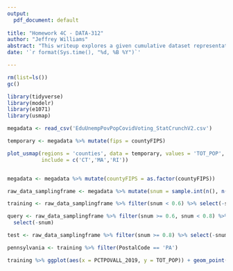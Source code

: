 ```yaml
---
output:
  pdf_document: default
  
title: "Homework 4C - DATA-312"
author: "Jeffrey Williams"
abstract: "This writeup explores a given cumulative dataset representative of various demographics per state county in the United States. With such a generous array of data, the objective is to perform a series of analyses that speak to potential influential relationships between a combination of categorical and numerical variables. Particularly, such analyses entail modeling "
date: '`r format(Sys.time(), "%d, %B %Y")`'

---
```




```r
rm(list=ls())
gc()

library(tidyverse)
library(modelr)
library(e1071)
library(usmap)

megadata <- read_csv('EduUnempPovPopCovidVoting_StatCrunchV2.csv')

temporary <- megadata %>% mutate(fips = countyFIPS) 

plot_usmap(regions = 'counties', data = temporary, values = 'TOT_POP', 
           include = c('CT','MA','RI'))


megadata <- megadata %>% mutate(countyFIPS = as.factor(countyFIPS))

raw_data_samplingframe <- megadata %>% mutate(snum = sample.int(n(), n()) / n())

training <- raw_data_samplingframe %>% filter(snum < 0.6) %>% select(-snum)

query <- raw_data_samplingframe %>% filter(snum >= 0.6, snum < 0.8) %>% 
  select(-snum)

test <- raw_data_samplingframe %>% filter(snum >= 0.8) %>% select(-snum)

pennsylvania <- training %>% filter(PostalCode == 'PA')

training %>% ggplot(aes(x = PCTPOVALL_2019, y = TOT_POP)) + geom_point()



```

